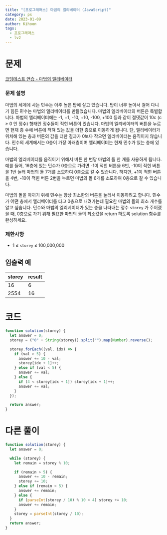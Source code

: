 ```yaml
---
title: "[프로그래머스] 마법의 엘리베이터 (JavaScript)"
category: ps
date: 2023-01-09
author: Kihoon
tags:
  - 프로그래머스
  - lv2
---
```


# 문제

[코딩테스트 연습 - 마법의 엘리베이터](https://school.programmers.co.kr/learn/courses/30/lessons/148653)

### 문제 설명

마법의 세계에 사는 민수는 아주 높은 탑에 살고 있습니다. 탑이 너무 높아서 걸어 다니기 힘든 민수는 마법의 엘리베이터를 만들었습니다. 마법의 엘리베이터의 버튼은 특별합니다. 마법의 엘리베이터에는 -1, +1, -10, +10, -100, +100 등과 같이 절댓값이 10c (c ≥ 0 인 정수) 형태인 정수들이 적힌 버튼이 있습니다. 마법의 엘리베이터의 버튼을 누르면 현재 층 수에 버튼에 적혀 있는 값을 더한 층으로 이동하게 됩니다. 단, 엘리베이터가 위치해 있는 층과 버튼의 값을 더한 결과가 0보다 작으면 엘리베이터는 움직이지 않습니다. 민수의 세계에서는 0층이 가장 아래층이며 엘리베이터는 현재 민수가 있는 층에 있습니다.

마법의 엘리베이터를 움직이기 위해서 버튼 한 번당 마법의 돌 한 개를 사용하게 됩니다.예를 들어, 16층에 있는 민수가 0층으로 가려면 -1이 적힌 버튼을 6번, -10이 적힌 버튼을 1번 눌러 마법의 돌 7개를 소모하여 0층으로 갈 수 있습니다. 하지만, +1이 적힌 버튼을 4번, -10이 적힌 버튼 2번을 누르면 마법의 돌 6개를 소모하여 0층으로 갈 수 있습니다.

마법의 돌을 아끼기 위해 민수는 항상 최소한의 버튼을 눌러서 이동하려고 합니다. 민수가 어떤 층에서 엘리베이터를 타고 0층으로 내려가는데 필요한 마법의 돌의 최소 개수를 알고 싶습니다. 민수와 마법의 엘리베이터가 있는 층을 나타내는 정수 `storey` 가 주어졌을 때, 0층으로 가기 위해 필요한 마법의 돌의 최소값을 return 하도록 solution 함수를 완성하세요.

### 제한사항

- 1 ≤ `storey` ≤ 100,000,000

## 입출력 예

| storey | result |
| ------ | ------ |
| 16     | 6      |
| 2554   | 16     |

# 코드

```jsx
function solution(storey) {
  let answer = 0;
  storey = ("0" + String(storey)).split("").map(Number).reverse();

  storey.forEach((val, idx) => {
    if (val > 5) {
      answer += 10 - val;
      storey[idx + 1]++;
    } else if (val < 5) {
      answer += val;
    } else {
      if (4 < storey[idx + 1]) storey[idx + 1]++;
      answer += val;
    }
  });

  return answer;
}
```

# 다른 풀이

```jsx
function solution(storey) {
  let answer = 0;

  while (storey) {
    let remain = storey % 10;

    if (remain > 5) {
      answer += 10 - remain;
      storey += 10;
    } else if (remain < 5) {
      answer += remain;
    } else {
      if (parseInt(storey / 10) % 10 > 4) storey += 10;
      answer += remain;
    }
    storey = parseInt(storey / 10);
  }
  return answer;
}
```
